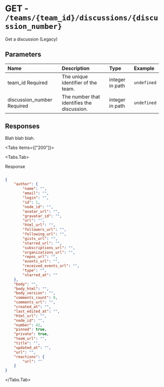 
# GET - `/teams/{team_id}/discussions/{discussion_number}`

Get a discussion (Legacy)

## Parameters

| Name | Description | Type | Example |
| :---- | :---- | :---- | :---- |
| team_id <span class="bg-blue-100 text-blue-800 text-xs font-medium me-2 px-2.5 py-0.5 rounded dark:bg-blue-900 dark:text-blue-300">Required</span> | The unique identifier of the team. | integer in path | `undefined` |
| discussion_number <span class="bg-blue-100 text-blue-800 text-xs font-medium me-2 px-2.5 py-0.5 rounded dark:bg-blue-900 dark:text-blue-300">Required</span> | The number that identifies the discussion. | integer in path | `undefined` |

## Responses

Blah blah blah.

<Tabs items={["200"]}>

<Tabs.Tab>

Response

```json

{
    "author": {
        "name": "",
        "email": "",
        "login": "",
        "id": 1,
        "node_id": "",
        "avatar_url": "",
        "gravatar_id": "",
        "url": "",
        "html_url": "",
        "followers_url": "",
        "following_url": "",
        "gists_url": "",
        "starred_url": "",
        "subscriptions_url": "",
        "organizations_url": "",
        "repos_url": "",
        "events_url": "",
        "received_events_url": "",
        "type": "",
        "starred_at": ""
    },
    "body": "",
    "body_html": "",
    "body_version": "",
    "comments_count": 0,
    "comments_url": "",
    "created_at": "",
    "last_edited_at": "",
    "html_url": "",
    "node_id": "",
    "number": 42,
    "pinned": true,
    "private": true,
    "team_url": "",
    "title": "",
    "updated_at": "",
    "url": "",
    "reactions": {
        "url": ""
    }
}

```

</Tabs.Tab>

</Tabs>